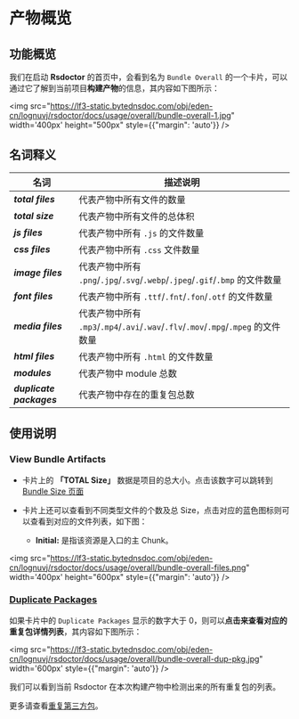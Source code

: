 # 产物概览

## 功能概览

我们在启动 **Rsdoctor** 的首页中，会看到名为 `Bundle Overall` 的一个卡片，可以通过它了解到当前项目**构建产物**的信息，其内容如下图所示：

<img src="https://lf3-static.bytednsdoc.com/obj/eden-cn/lognuvj/rsdoctor/docs/usage/overall/bundle-overall-1.jpg" width='400px' height="500px" style={{"margin": 'auto'}} />

## 名词释义

| 名词                             | 描述说明                                                                           |
| -------------------------------- | ---------------------------------------------------------------------------------- |
| <b><i>total files</i></b>        | 代表产物中所有文件的数量                                                           |
| <b><i>total size</i></b>         | 代表产物中所有文件的总体积                                                         |
| <b><i>js files</i></b>           | 代表产物中所有 `.js` 的文件数量                                                    |
| <b><i>css files</i></b>          | 代表产物中所有 `.css` 文件数量                                                     |
| <b><i>image files</i></b>        | 代表产物中所有 `.png`/`.jpg`/`.svg`/`.webp`/`.jpeg`/`.gif`/`.bmp` 的文件数量       |
| <b><i>font files</i></b>         | 代表产物中所有 `.ttf`/`.fnt`/`.fon`/`.otf` 的文件数量                              |
| <b><i>media files</i></b>        | 代表产物中所有 `.mp3`/`.mp4`/`.avi`/`.wav`/`.flv`/`.mov`/`.mpg`/`.mpeg` 的文件数量 |
| <b><i>html files</i></b>         | 代表产物中所有 `.html` 的文件数量                                                  |
| <b><i>modules</i></b>            | 代表产物中 module 总数                                                             |
| <b><i>duplicate packages</i></b> | 代表产物中存在的重复包总数                                                         |

## 使用说明

### View Bundle Artifacts

- 卡片上的 **「TOTAL Size」** 数据是项目的总大小。点击该数字可以跳转到 [Bundle Size 页面](./bundle-size.mdx)

- 卡片上还可以查看到不同类型文件的个数及总 Size，点击对应的蓝色图标则可以查看到对应的文件列表，如下图：
  - **Initial:** 是指该资源是入口的主 Chunk。

<img src="https://lf3-static.bytednsdoc.com/obj/eden-cn/lognuvj/rsdoctor/docs/usage/overall/bundle-overall-files.png" width='400px' height="600px" style={{"margin": 'auto'}}  />



### [Duplicate Packages](../../blog/topic/duplicate-pkg-problem.mdx)

如果卡片中的 `Duplicate Packages` 显示的数字大于 0，则可以**点击来查看对应的重复包详情列表**，其内容如下图所示：

<img src="https://lf3-static.bytednsdoc.com/obj/eden-cn/lognuvj/rsdoctor/docs/usage/overall/bundle-overall-dup-pkg.jpg" width='600px' style={{"margin": 'auto'}} />

我们可以看到当前 Rsdoctor 在本次构建产物中检测出来的所有重复包的列表。

更多请查看[重复第三方包](/guide/usage/bundle-alerts)。
